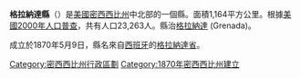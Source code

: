 {{unreferenced|time=2013-05-04T02:55:24+00:00}}
{{Infobox U.S. County|
 county  = 格拉納達縣 |
 state = 密西西比州 |
 en county  = Grenada County |
 en state = Mississippi |
 seal =  |
 map = Map of Mississippi highlighting Grenada County.svg |
 map size = 150 |
 founded = 1870年5月9日 |
 seat = [[格拉納達_(密西西比州)|格拉納達]] | 
 area = 1,164 [[km²|km²]] (449 [[square_mile|mi²]]) |
 area land = 1,092 km² (422 mi²) |
 area water = 71 km² (28 mi²) |
 area percentage = 6.14% |
 census yr = 2000|
 pop = 23,263 |
 density = 21 |
 web =  |
|}}
'''格拉納達縣'''（{{lang-en|Grenada County}}）是[[美國|美國]][[密西西比州|密西西比州]]中北部的一個縣。面積1,164平方公里。根據[[美國2000年人口普查|美國2000年人口普查]]，共有人口23,263人。縣治[[格拉納達_(密西西比州)|格拉納達]] (Grenada)。

成立於1870年5月9日，縣名來自[[西班牙|西班牙]]的[[格拉納達省|格拉納達省]]。

{{DEFAULTSORT:Grenada County}}
[[Category:密西西比州行政區劃|Category:密西西比州行政區劃]]
[[Category:1870年密西西比州建立|Category:1870年密西西比州建立]]

{{Mississippi-geo-stub}}